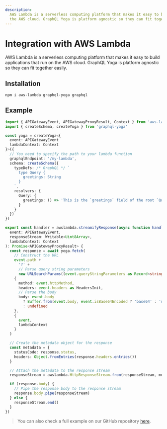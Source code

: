 ```yaml
---
description:
  AWS Lambda is a serverless computing platform that makes it easy to build applications that run on
  the AWS cloud. GraphQL Yoga is platform agnostic so they can fit together easily.
---
```


# Integration with AWS Lambda

AWS Lambda is a serverless computing platform that makes it easy to build applications that run on
the AWS cloud. GraphQL Yoga is platform agnostic so they can fit together easily.

## Installation

```sh npm2yarn
npm i aws-lambda graphql-yoga graphql
```

## Example

```ts filename="graphql.ts"
import { APIGatewayEvent, APIGatewayProxyResult, Context } from 'aws-lambda'
import { createSchema, createYoga } from 'graphql-yoga'

const yoga = createYoga<{
  event: APIGatewayEvent
  lambdaContext: Context
}>({
  // You need to specify the path to your lambda function
  graphqlEndpoint: '/my-lambda',
  schema: createSchema({
    typeDefs: /* GraphQL */ `
      type Query {
        greetings: String
      }
    `,
    resolvers: {
      Query: {
        greetings: () => 'This is the `greetings` field of the root `Query` type'
      }
    }
  })
})

export const handler = awslambda.streamifyResponse(async function handler(
  event: APIGatewayEvent,
  responseStream: Writable<Uint8Array>,
  lambdaContext: Context
): Promise<APIGatewayProxyResult> {
  const response = await yoga.fetch(
    // Construct the URL
    event.path +
      '?' +
      // Parse query string parameters
      new URLSearchParams((event.queryStringParameters as Record<string, string>) || {}).toString(),
    {
      method: event.httpMethod,
      headers: event.headers as HeadersInit,
      // Parse the body
      body: event.body
        ? Buffer.from(event.body, event.isBase64Encoded ? 'base64' : 'utf8')
        : undefined
    },
    {
      event,
      lambdaContext
    }
  )

  // Create the metadata object for the response
  const metadata = {
    statusCode: response.status,
    headers: Object.fromEntries(response.headers.entries())
  }

  // Attach the metadata to the response stream
  responseStream = awslambda.HttpResponseStream.from(responseStream, metadata)

  if (response.body) {
    // Pipe the response body to the response stream
    response.body.pipe(responseStream)
  } else {
    responseStream.end()
  }
})
```

> You can also check a full example on our GitHub repository
> [here](https://github.com/dotansimha/graphql-yoga/tree/main/examples/aws-lambda).
